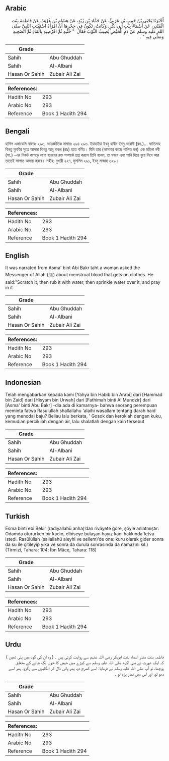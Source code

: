 ## Arabic


<div dir="rtl" lang="ar" style={{fontSize:'larger',backgroundColor:'#f8f9fa',padding:20}}>
أَخْبَرَنَا يَحْيَى بْنُ حَبِيبِ بْنِ عَرَبِيٍّ، عَنْ حَمَّادِ بْنِ زَيْدٍ، عَنْ هِشَامِ بْنِ عُرْوَةَ، عَنْ فَاطِمَةَ بِنْتِ الْمُنْذِرِ، عَنْ أَسْمَاءَ بِنْتِ أَبِي بَكْرٍ، وَكَانَتْ، تَكُونُ فِي حِجْرِهَا أَنَّ امْرَأَةً اسْتَفْتَتِ النَّبِيَّ صلى الله عليه وسلم عَنْ دَمِ الْحَيْضِ يُصِيبُ الثَّوْبَ فَقَالَ ‏ "‏ حُتِّيهِ ثُمَّ اقْرُصِيهِ بِالْمَاءِ ثُمَّ انْضَحِيهِ وَصَلِّي فِيهِ ‏"‏ ‏.‏
</div>
<div style={{backgroundColor:'#f8f9fa',padding:20, marginBottom: 10}}><table> <thead> <tr> <th>Grade</th> <th></th> </tr> </thead> <tbody> <tr><td>Sahih</td><td>Abu Ghuddah</td></tr><tr><td>Sahih</td><td>Al-Albani</td></tr><tr><td>Hasan Or Sahih</td><td>Zubair Ali Zai</td></tr></tbody></table><table> <thead> <tr> <th>References:</th> <th></th> </tr> </thead> <tbody><tr><td>Hadith No</td><td>293</td></tr><tr><td>Arabic No</td><td>293</td></tr><tr><td>Reference</td><td>Book 1 Hadith 294</td></tr></tbody></table></div>

## Bengali


<div dir="ltr" lang="bn" style={{fontSize:'larger',backgroundColor:'#f8f9fa',padding:20}}>
হাদিস একাডেমি নাম্বারঃ ২৯৩, আন্তর্জাতিক নাম্বারঃ ২৯৪ ২৯৩. ইয়াহইয়া ইবনু হাবীব ইবনু আরাবী (রহ.)… ফাতিমাহ বিনতু মুনযির সুত্রে আসমা বিনতু আবূ বাকর (রাঃ) হতে বর্ণিত। যিনি তার (আসমার কাছে পালিত হন) এক মহিলা নবী (সা.) -এর নিকট কাপড়ে লাগা হায়যের রক্ত সম্পর্কে প্রশ্ন করলে তিনি বলেন, তা ঘষবে এবং পানি দিয়ে ধুয়ে নিবে আর তাতেই সালাত আদায় করবে। সহীহ: বুখারী ২২৭, মুসলিম ২৯১, ইবনু মাজাহ ৬২৯।
</div>
<div style={{backgroundColor:'#f8f9fa',padding:20, marginBottom: 10}}><table> <thead> <tr> <th>Grade</th> <th></th> </tr> </thead> <tbody> <tr><td>Sahih</td><td>Abu Ghuddah</td></tr><tr><td>Sahih</td><td>Al-Albani</td></tr><tr><td>Hasan Or Sahih</td><td>Zubair Ali Zai</td></tr></tbody></table><table> <thead> <tr> <th>References:</th> <th></th> </tr> </thead> <tbody><tr><td>Hadith No</td><td>293</td></tr><tr><td>Arabic No</td><td>293</td></tr><tr><td>Reference</td><td>Book 1 Hadith 294</td></tr></tbody></table></div>

## English


<div dir="ltr" lang="en" style={{fontSize:'larger',backgroundColor:'#f8f9fa',padding:20}}>
It was narrated from Asma' bint Abi Bakr taht a woman asked the Messenger of Allah (ﷺ) about menstrual blood that gets on clothes. He said:"Scratch it, then rub it with water, then sprinkle water over it, and pray in it
</div>
<div style={{backgroundColor:'#f8f9fa',padding:20, marginBottom: 10}}><table> <thead> <tr> <th>Grade</th> <th></th> </tr> </thead> <tbody> <tr><td>Sahih</td><td>Abu Ghuddah</td></tr><tr><td>Sahih</td><td>Al-Albani</td></tr><tr><td>Hasan Or Sahih</td><td>Zubair Ali Zai</td></tr></tbody></table><table> <thead> <tr> <th>References:</th> <th></th> </tr> </thead> <tbody><tr><td>Hadith No</td><td>293</td></tr><tr><td>Arabic No</td><td>293</td></tr><tr><td>Reference</td><td>Book 1 Hadith 294</td></tr></tbody></table></div>

## Indonesian


<div dir="ltr" lang="id" style={{fontSize:'larger',backgroundColor:'#f8f9fa',padding:20}}>
Telah mengabarkan kepada kami [Yahya bin Habib bin Arabi] dari [Hammad bin Zaid] dari [Hisyam bin Urwah] dari [Fathimah binti Al Mundzir] dari [Asma' binti Abu Bakr] -dia ada di kamarnya- bahwa seorang perempuan meminta fatwa Rasulullah shallallahu 'alaihi wasallam tentang darah haid yang menodai baju? Beliau lalu berkata, ' Gosok dan keroklah dengan kuku, kemudian percikilah dengan air, lalu shalatlah dengan kain tersebut
</div>
<div style={{backgroundColor:'#f8f9fa',padding:20, marginBottom: 10}}><table> <thead> <tr> <th>Grade</th> <th></th> </tr> </thead> <tbody> <tr><td>Sahih</td><td>Abu Ghuddah</td></tr><tr><td>Sahih</td><td>Al-Albani</td></tr><tr><td>Hasan Or Sahih</td><td>Zubair Ali Zai</td></tr></tbody></table><table> <thead> <tr> <th>References:</th> <th></th> </tr> </thead> <tbody><tr><td>Hadith No</td><td>293</td></tr><tr><td>Arabic No</td><td>293</td></tr><tr><td>Reference</td><td>Book 1 Hadith 294</td></tr></tbody></table></div>

## Turkish


<div dir="ltr" lang="tr" style={{fontSize:'larger',backgroundColor:'#f8f9fa',padding:20}}>
Esma binti ebî Bekir (radıyallahü anha)’dan rivâyete göre, şöyle anlatmıştır: Odamda otururken bir kadın, elbiseye bulaşan hayız kanı hakkında fetva istedi. Rasûlüllah (sallallahü aleyhi ve sellem)’de ona: kuru olarak gider sonra da su ile çitileyip yıka ve sonra da durula sonrasında da namazını kıl.) (Tirmizî, Tahara: 104; İbn Mâce, Tahara: 118)
</div>
<div style={{backgroundColor:'#f8f9fa',padding:20, marginBottom: 10}}><table> <thead> <tr> <th>Grade</th> <th></th> </tr> </thead> <tbody> <tr><td>Sahih</td><td>Abu Ghuddah</td></tr><tr><td>Sahih</td><td>Al-Albani</td></tr><tr><td>Hasan Or Sahih</td><td>Zubair Ali Zai</td></tr></tbody></table><table> <thead> <tr> <th>References:</th> <th></th> </tr> </thead> <tbody><tr><td>Hadith No</td><td>293</td></tr><tr><td>Arabic No</td><td>293</td></tr><tr><td>Reference</td><td>Book 1 Hadith 294</td></tr></tbody></table></div>

## Urdu


<div dir="rtl" lang="ur" style={{fontSize:'larger',backgroundColor:'#f8f9fa',padding:20}}>
فاطمہ بنت منذر اسماء بنت ابوبکر رضی اللہ عنہم سے روایت کرتی ہیں ۔ ( وہ ان کی گود میں پلی تھیں ) کہ ایک عورت نے نبی اکرم صلی اللہ علیہ وسلم سے کپڑے میں حیض کا خون لگ جانے کے متعلق پوچھا، تو آپ صلی اللہ علیہ وسلم نے فرمایا: اسے کھرچ دو، پھر پانی ڈال کر انگلیوں سے رگڑو، پھر اسے دھو لو، اور اس میں نماز پڑھ لو ۔
</div>
<div style={{backgroundColor:'#f8f9fa',padding:20, marginBottom: 10}}><table> <thead> <tr> <th>Grade</th> <th></th> </tr> </thead> <tbody> <tr><td>Sahih</td><td>Abu Ghuddah</td></tr><tr><td>Sahih</td><td>Al-Albani</td></tr><tr><td>Hasan Or Sahih</td><td>Zubair Ali Zai</td></tr></tbody></table><table> <thead> <tr> <th>References:</th> <th></th> </tr> </thead> <tbody><tr><td>Hadith No</td><td>293</td></tr><tr><td>Arabic No</td><td>293</td></tr><tr><td>Reference</td><td>Book 1 Hadith 294</td></tr></tbody></table></div>